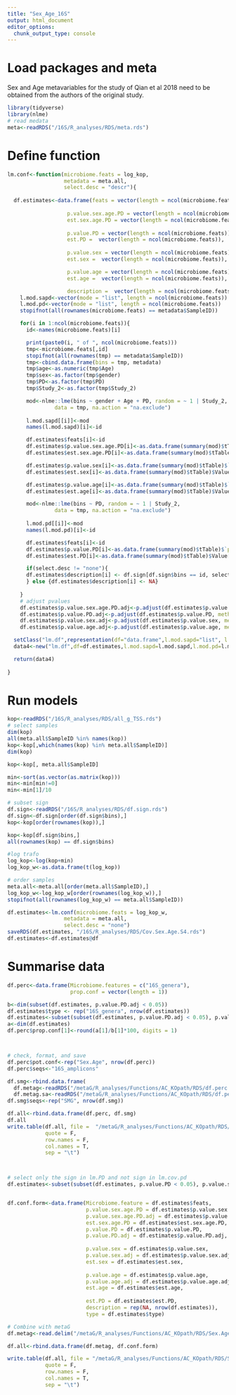 ```yaml
---
title: "Sex_Age_16S"
output: html_document
editor_options: 
  chunk_output_type: console
---
```

# Load packages and meta

Sex and Age metavariables for the study of Qian et al 2018 need to be obtained from the authors of the original study.

```r
library(tidyverse)
library(nlme)
# read medata
meta<-readRDS("/16S/R_analyses/RDS/meta.rds")
```


# Define function
```r
lm.conf<-function(microbiome.feats = log_kop,
                  metadata = meta.all,
                  select.desc = "descr"){
    
  df.estimates<-data.frame(feats = vector(length = ncol(microbiome.feats)),
                   
                   p.value.sex.age.PD = vector(length = ncol(microbiome.feats)),
                   est.sex.age.PD = vector(length = ncol(microbiome.feats)),
                  
                   p.value.PD = vector(length = ncol(microbiome.feats)),
                   est.PD =  vector(length = ncol(microbiome.feats)),
                   
                   p.value.sex = vector(length = ncol(microbiome.feats)),
                   est.sex =  vector(length = ncol(microbiome.feats)),

                   p.value.age = vector(length = ncol(microbiome.feats)),
                   est.age =  vector(length = ncol(microbiome.feats)),

                   description =  vector(length = ncol(microbiome.feats)))
    l.mod.sapd<-vector(mode = "list", length = ncol(microbiome.feats))
    l.mod.pd<-vector(mode = "list", length = ncol(microbiome.feats))
    stopifnot(all(rownames(microbiome.feats) == metadata$SampleID))

    for(i in 1:ncol(microbiome.feats)){
      id<-names(microbiome.feats)[i]

      print(paste0(i, " of ", ncol(microbiome.feats)))
      tmp<-microbiome.feats[,id]
      stopifnot(all(rownames(tmp) == metadata$SampleID))
      tmp<-cbind.data.frame(bins = tmp, metadata)
      tmp$age<-as.numeric(tmp$Age)
      tmp$sex<-as.factor(tmp$gender)
      tmp$PD<-as.factor(tmp$PD)
      tmp$Study_2<-as.factor(tmp$Study_2)

      mod<-nlme::lme(bins ~ gender + Age + PD, random = ~ 1 | Study_2,
               data = tmp, na.action = "na.exclude")
      
      l.mod.sapd[[i]]<-mod
      names(l.mod.sapd)[i]<-id

      df.estimates$feats[i]<-id
      df.estimates$p.value.sex.age.PD[i]<-as.data.frame(summary(mod)$tTable)$`p-value`[4]
      df.estimates$est.sex.age.PD[i]<-as.data.frame(summary(mod)$tTable)$Value[4]

      df.estimates$p.value.sex[i]<-as.data.frame(summary(mod)$tTable)$`p-value`[2]
      df.estimates$est.sex[i]<-as.data.frame(summary(mod)$tTable)$Value[2]

      df.estimates$p.value.age[i]<-as.data.frame(summary(mod)$tTable)$`p-value`[3]
      df.estimates$est.age[i]<-as.data.frame(summary(mod)$tTable)$Value[3]

      mod<-nlme::lme(bins ~ PD, random = ~ 1 | Study_2,
               data = tmp, na.action = "na.exclude")
      
      l.mod.pd[[i]]<-mod
      names(l.mod.pd)[i]<-id

      df.estimates$feats[i]<-id
      df.estimates$p.value.PD[i]<-as.data.frame(summary(mod)$tTable)$`p-value`[2]
      df.estimates$est.PD[i]<-as.data.frame(summary(mod)$tTable)$Value[2]

      if(select.desc != "none"){
      df.estimates$description[i] <- df.sign[df.sign$bins == id, select.desc]
      } else {df.estimates$description[i] <- NA}
      
    }
    # adjust pvalues
    df.estimates$p.value.sex.age.PD.adj<-p.adjust(df.estimates$p.value.sex.age.PD, method = "fdr")
    df.estimates$p.value.PD.adj<-p.adjust(df.estimates$p.value.PD, method = "fdr")
    df.estimates$p.value.sex.adj<-p.adjust(df.estimates$p.value.sex, method = "fdr")
    df.estimates$p.value.age.adj<-p.adjust(df.estimates$p.value.age, method = "fdr")

  setClass("lm.df",representation(df="data.frame",l.mod.sapd="list", l.mod.pd="list"))
  data4<-new("lm.df",df=df.estimates,l.mod.sapd=l.mod.sapd,l.mod.pd=l.mod.pd)

  return(data4)
  
}

```

# Run models
```r
kop<-readRDS("/16S/R_analyses/RDS/all_g_TSS.rds")
# select samples
dim(kop)
all(meta.all$SampleID %in% names(kop))
kop<-kop[,which(names(kop) %in% meta.all$SampleID)]
dim(kop)

kop<-kop[, meta.all$SampleID]

min<-sort(as.vector(as.matrix(kop)))
min<-min[min!=0]
min<-min[1]/10

# subset sign
df.sign<-readRDS("/16S/R_analyses/RDS/df.sign.rds")
df.sign<-df.sign[order(df.sign$bins),]
kop<-kop[order(rownames(kop)),]

kop<-kop[df.sign$bins,]
all(rownames(kop) == df.sign$bins)

#log trafo
log_kop<-log(kop+min)
log_kop_w<-as.data.frame(t(log_kop))

# order samples
meta.all<-meta.all[order(meta.all$SampleID),]
log_kop_w<-log_kop_w[order(rownames(log_kop_w)),]
stopifnot(all(rownames(log_kop_w) == meta.all$SampleID))

df.estimates<-lm.conf(microbiome.feats = log_kop_w,
                  metadata = meta.all,
                  select.desc = "none") 
saveRDS(df.estimates, "/16S/R_analyses/RDS/Cov.Sex.Age.S4.rds")
df.estimates<-df.estimates@df
```

# Summarise data
```r
df.perc<-data.frame(Microbiome.features = c("16S_genera"),
                    prop.conf = vector(length = 1))

b<-dim(subset(df.estimates, p.value.PD.adj < 0.05))
df.estimates$type <- rep("16S_genera", nrow(df.estimates))
df.estimates<-subset(subset(df.estimates, p.value.PD.adj < 0.05), p.value.sex.age.PD.adj >= 0.05)
a<-dim(df.estimates)
df.perc$prop.conf[1]<-round(a[1]/b[1]*100, digits = 1)



# check, format, and save
df.perc$pot.conf<-rep("Sex.Age", nrow(df.perc))
df.perc$seqs<-"16S_amplicons"

df.smg<-rbind.data.frame(
  df.metag<-readRDS("/metaG/R_analyses/Functions/AC_KOpath/RDS/df.perc.pd.drugs_other.meds.rds"),
  df.metag.sa<-readRDS("/metaG/R_analyses/Functions/AC_KOpath/RDS/df.perc.pd.SexAge_bedarf.rds"))
df.smg$seqs<-rep("SMG", nrow(df.smg))

df.all<-rbind.data.frame(df.perc, df.smg)
df.all
write.table(df.all, file =  "/metaG/R_analyses/Functions/AC_KOpath/RDS/df.perc.pd.all.16SSmg.txt", 
            quote = F, 
            row.names = F, 
            col.names = T, 
            sep = "\t")



# select only the sign in lm.PD and not sign in lm.cov.pd
df.estimates<-subset(subset(df.estimates, p.value.PD < 0.05), p.value.sex.age.PD.adj  >= 0.05)


df.conf.form<-data.frame(Microbiome.feature = df.estimates$feats,
                         p.value.sex.age.PD = df.estimates$p.value.sex.age.PD,
                         p.value.sex.age.PD.adj = df.estimates$p.value.sex.age.PD.adj,
                         est.sex.age.PD = df.estimates$est.sex.age.PD,
                         p.value.PD = df.estimates$p.value.PD,
                         p.value.PD.adj = df.estimates$p.value.PD.adj,
                         
                         p.value.sex = df.estimates$p.value.sex,
                         p.value.sex.adj = df.estimates$p.value.sex.adj,
                         est.sex = df.estimates$est.sex,
                       
                         p.value.age = df.estimates$p.value.age,
                         p.value.age.adj = df.estimates$p.value.age.adj,
                         est.age = df.estimates$est.age,
                   
                         est.PD = df.estimates$est.PD,
                         description = rep(NA, nrow(df.estimates)),
                         type = df.estimates$type)

# Combine with metaG
df.metag<-read.delim("/metaG/R_analyses/Functions/AC_KOpath/RDS/Sex.Age.conf.tab_bedarf.txt", header = T)

df.all<-rbind.data.frame(df.metag, df.conf.form)

write.table(df.all, file = "/metaG/R_analyses/Functions/AC_KOpath/RDS/Sex.Age.conf.tab_16S_SMG.txt", 
            quote = F, 
            row.names = F, 
            col.names = T, 
            sep = "\t")

```
